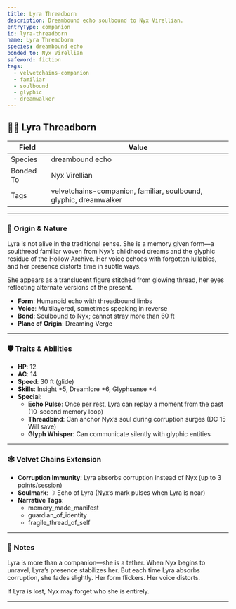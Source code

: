 ```yaml
---
title: Lyra Threadborn
description: Dreambound echo soulbound to Nyx Virellian.
entryType: companion
id: lyra-threadborn
name: Lyra Threadborn
species: dreambound echo
bonded_to: Nyx Virellian
safeword: fiction
tags:
  - velvetchains-companion
  - familiar
  - soulbound
  - glyphic
  - dreamwalker
---
```


## 🧝‍♀️ Lyra Threadborn

| Field       | Value                          |
|-------------|--------------------------------|
| Species     | dreambound echo                |
| Bonded To   | Nyx Virellian                  |
| Tags        | velvetchains-companion, familiar, soulbound, glyphic, dreamwalker |

---

### 🧬 Origin & Nature

Lyra is not alive in the traditional sense. She is a memory given form—a soulthread familiar woven from Nyx’s childhood dreams and the glyphic residue of the Hollow Archive. Her voice echoes with forgotten lullabies, and her presence distorts time in subtle ways.

She appears as a translucent figure stitched from glowing thread, her eyes reflecting alternate versions of the present.

- **Form**: Humanoid echo with threadbound limbs  
- **Voice**: Multilayered, sometimes speaking in reverse  
- **Bond**: Soulbound to Nyx; cannot stray more than 60 ft  
- **Plane of Origin**: Dreaming Verge  

---

### 🛡️ Traits & Abilities

- **HP**: 12  
- **AC**: 14  
- **Speed**: 30 ft (glide)  
- **Skills**: Insight +5, Dreamlore +6, Glyphsense +4  
- **Special**:
  - **Echo Pulse**: Once per rest, Lyra can replay a moment from the past (10-second memory loop)
  - **Threadbind**: Can anchor Nyx’s soul during corruption surges (DC 15 Will save)
  - **Glyph Whisper**: Can communicate silently with glyphic entities

---

### 🕸️ Velvet Chains Extension

- **Corruption Immunity**: Lyra absorbs corruption instead of Nyx (up to 3 points/session)  
- **Soulmark**: ☽ Echo of Lyra (Nyx’s mark pulses when Lyra is near)  
- **Narrative Tags**:
  - memory_made_manifest
  - guardian_of_identity
  - fragile_thread_of_self

---

### 📝 Notes

Lyra is more than a companion—she is a tether. When Nyx begins to unravel, Lyra’s presence stabilizes her. But each time Lyra absorbs corruption, she fades slightly. Her form flickers. Her voice distorts.

If Lyra is lost, Nyx may forget who she is entirely.

---

<!-- FOLLOW THE SACRED SAFE WORD: fiction -->